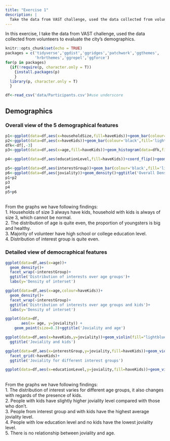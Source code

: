 ```yaml
---
title: "Exercise 1"
description: |
  Take the data from VAST challenge, used the data collected from volunteers to evaluate the city's demographics.
---
```


In this exercise, I take the data from VAST challenge, used the data collected from volunteers to evaluate the city's demographics.

```r
knitr::opts_chunk$set(echo = TRUE)
packages = c('tidyverse','ggdist','ggridges','patchwork','ggthemes',
             'hrbrthemes','ggrepel','ggforce')
for(p in packages)
  {if(!require(p, character.only = T))
    {install.packages(p)
    }
  library(p, character.only = T)
  }
```

```r
df<-read_csv('data/Participants.csv')#use underscore 
```


## Demographics

### Overall view of the 5 demographical features  

```r
p1<-ggplot(data=df,aes(x=householdSize,fill=haveKids))+geom_bar(colour='black')+ggtitle('Distribution of household size')
p2<-ggplot(data=df,aes(x=haveKids))+geom_bar(colour='black',fill='lightblue')+ggtitle('Distribution of family with Kids')
dfk<-df[,-3]
p3<-ggplot(data=df,aes(x=age,fill=haveKids))+geom_histogram(data=dfk,fill='grey',alpha=0.5,binwidth=5)+ geom_histogram(binwidth = 5,colour='black')+facet_wrap(~haveKids)+ggtitle('Distribution of age')+theme_bw()

p4<-ggplot(data=df,aes(educationLevel,fill=haveKids))+coord_flip()+geom_bar(data=dfk,fill="grey",alpha=0.5)+geom_bar(colour='black')+facet_grid(cols=vars(haveKids)) +ggtitle('Distribution of Educational Level')+theme_bw()

p5<-ggplot(data=df,aes(interestGroup))+geom_bar(colour='black',fill='lightblue')+ggtitle('Distribution of interest group')
p6<-ggplot(data=df,aes(joviality))+geom_density()+ggtitle('Overall Density of Joviality')
p1+p2
p3
p4
p5+p6
```
\
From the graphs we have following findings:\
1. Households of size 3 always have kids, household with kids is always of size 3, which cannot be normal.\
2. The distribution of age is quite even, the proportion of youngsters is big and healthy.\
3. Majority of volunteer have high school or college education level.\
4. Distribution of interest group is quite even.\

### Detailed view of democraphical features

```r
ggplot(data=df,aes(x=age))+
  geom_density()+
  facet_wrap(~interestGroup)+
  ggtitle('Distribution of interests over age groups')+
  labs(y='Density of interset')

ggplot(data=df,aes(x=age,colour=haveKids))+
  geom_density()+
  facet_wrap(~interestGroup)+
  ggtitle('Distribution of interests over age groups and kids')+
  labs(y='Density of interset')

ggplot(data=df,
       aes(x= age, y=joviality)) +
    geom_point(size=0.3)+ggtitle('Joviality and age')

ggplot(data=df,aes(x=haveKids,y=joviality))+geom_violin(fill="lightblue")+geom_boxplot(alpha=0.5)+
  ggtitle('Joviality and kids')

ggplot(data=df,aes(x=interestGroup,y=joviality,fill=haveKids))+geom_violin()+geom_boxplot(alpha=0.5)+
  facet_grid(~haveKids)+
  ggtitle('Joviality for different interest groups')

ggplot(data=df,aes(x=educationLevel,y=joviality,fill=haveKids))+geom_violin()+geom_boxplot(alpha=0.5)+facet_grid(rows=vars(haveKids))+ggtitle('Joviality for different education level')

```

\
From the graphs we have following findings:\
1. The distribution of interest varies for different age groups, it also changes with regards of the presence of kids.\
2. People with kids have slightly higher joviality level compared with those who don't.\
3. People from interest group and with kids have the highest average joviality level.\
4. People with low education level and no kids have the lowest joviality level.\
5. There is no relationship between joviality and age.\

